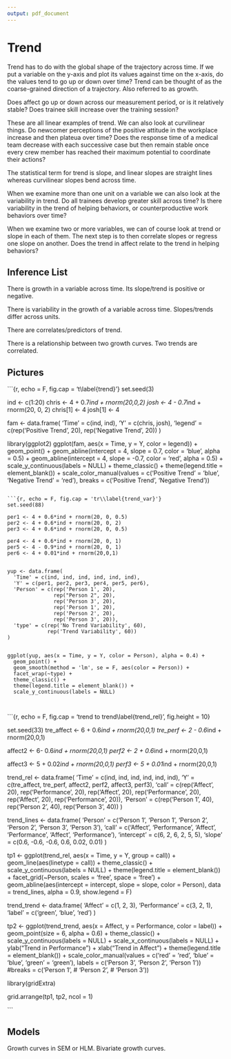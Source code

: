 ```yaml
---
output: pdf_document
---
```


# Trend

Trend has to do with the global shape of the trajectory across time. If we put a variable on the y-axis and plot its values against time on the x-axis, do the values tend to go up or down over time? Trend can be thought of as the coarse-grained direction of a trajectory. Also referred to as growth.

Does affect go up or down across our measurement period, or is it relatively stable? Does trainee skill increase over the training session? 

These are all linear examples of trend. We can also look at curvilinear things. Do newcomer perceptions of the positive attitude in the workplace increase and then plateua over time? Does the response time of a medical team decrease with each successive case but then remain stable once every crew member has reached their maximum potential to coordinate their actions?

The statistical term for trend is slope, and linear slopes are straight lines whereas curvilinear slopes bend across time. 

When we examine more than one unit on a variable we can also look at the variability in trend. Do all trainees develop greater skill across time? Is there variability in the trend of helping behaviors, or counterproductive work behaviors over time? 

When we examine two or more variables, we can of course look at trend or slope in each of them. The next step is to then correlate slopes or regress one slope on another. Does the trend in affect relate to the trend in helping behaviors?

## Inference List

There is growth in a variable across time. Its slope/trend is positive or negative. 

There is variability in the growth of a variable across time. Slopes/trends differ across units.

There are correlates/predictors of trend.

There is a relationship between two growth curves. Two trends are correlated. 


## Pictures

```{r, echo = F, fig.cap = 't\\label{trend}'}
set.seed(3)

ind <- c(1:20)
chris <- 4 + 0.7*ind + rnorm(20,0,2)
josh <- 4 - 0.7*ind  + rnorm(20, 0, 2)
chris[1] <- 4
josh[1] <- 4

fam <- data.frame(
  'Time' = c(ind, ind),
  'Y' = c(chris, josh),
  'legend' = c(rep('Positive Trend', 20), rep('Negative Trend', 20))
)

library(ggplot2)
ggplot(fam, aes(x = Time, y = Y, color = legend)) + 
  geom_point() + 
  geom_abline(intercept = 4, slope = 0.7, color = 'blue', alpha = 0.5) +
  geom_abline(intercept = 4, slope = -0.7, color = 'red', alpha = 0.5) + 
  scale_y_continuous(labels = NULL) + 
  theme_classic() + 
  theme(legend.title = element_blank()) + 
  scale_color_manual(values = c('Positive Trend' = 'blue', 
                                'Negative Trend' = 'red'),
                     breaks = c('Positive Trend', 
                                'Negative Trend'))


```

```{r, echo = F, fig.cap = 'tr\\label{trend_var}'}
set.seed(88)

per1 <- 4 + 0.6*ind + rnorm(20, 0, 0.5)
per2 <- 4 + 0.6*ind + rnorm(20, 0, 2)
per3 <- 4 + 0.6*ind + rnorm(20, 0, 0.5)

per4 <- 4 + 0.6*ind + rnorm(20, 0, 1)
per5 <- 4 - 0.9*ind + rnorm(20, 0, 1)
per6 <- 4 + 0.01*ind + rnorm(20,0,1)


yup <- data.frame(
  'Time' = c(ind, ind, ind, ind, ind, ind),
  'Y' = c(per1, per2, per3, per4, per5, per6),
  'Person' = c(rep('Person 1', 20),
               rep("Person 2", 20),
               rep('Person 3', 20),
               rep('Person 1', 20),
               rep('Person 2', 20),
               rep('Person 3', 20)),
  'type' = c(rep('No Trend Variability', 60),
             rep('Trend Variability', 60))
)


ggplot(yup, aes(x = Time, y = Y, color = Person), alpha = 0.4) + 
  geom_point() + 
  geom_smooth(method = 'lm', se = F, aes(color = Person)) + 
  facet_wrap(~type) + 
  theme_classic() + 
  theme(legend.title = element_blank()) + 
  scale_y_continuous(labels = NULL)



```


```{r, echo = F, fig.cap = 'trend to trend\\label{trend_rel}', fig.height = 10}

set.seed(33)
tre_affect <- 6 + 0.6*ind + rnorm(20,0,1)
tre_perf <- 2 - 0.6*ind + rnorm(20,0,1)

affect2 <- 6- 0.6*ind + rnorm(20,0,1)
perf2 <- 2 + 0.6*ind + rnorm(20,0,1)

affect3 <- 5 + 0.02*ind + rnorm(20,0,1)
perf3 <- 5 + 0.01*ind + rnorm(20,0,1)

trend_rel <- data.frame(
  'Time' = c(ind, ind,
             ind, ind,
             ind, ind),
  'Y' = c(tre_affect, tre_perf,
          affect2, perf2,
          affect3, perf3),
  'call' = c(rep('Affect', 20),
              rep('Performance', 20),
             rep('Affect', 20),
             rep('Performance', 20),
             rep('Affect', 20),
             rep('Performance', 20)),
  'Person' = c(rep('Person 1', 40),
               rep('Person 2', 40),
               rep('Person 3', 40))
)

trend_lines <- data.frame(
  'Person' = c('Person 1',
          'Person 1',
          'Person 2',
          'Person 2',
          'Person 3',
          'Person 3'),
  'call' = c('Affect',
             'Performance',
             'Affect', 
             'Performance',
             'Affect',
             'Performance'),
  'intercept' = c(6, 2,
                  6, 2, 
                  5, 5),
  'slope' = c(0.6, -0.6,
              -0.6, 0.6,
              0.02, 0.01)
)

tp1 <- ggplot(trend_rel, aes(x = Time, y = Y, group = call)) + 
  geom_line(aes(linetype = call)) + 
  theme_classic() + 
  scale_y_continuous(labels = NULL) + 
  theme(legend.title = element_blank()) + 
  facet_grid(~Person, scales = 'free', space = 'free') + 
  geom_abline(aes(intercept = intercept, slope = slope, color = Person), data = trend_lines, alpha = 0.9, show.legend = F)
  



trend_trend <- data.frame(
  'Affect' = c(1, 2, 3),
  'Performance' = c(3, 2, 1),
  'label' = c('green', 'blue', 'red')
)

tp2 <- ggplot(trend_trend, aes(x = Affect, y = Performance, color = label)) + 
  geom_point(size = 6, alpha = 0.6) + 
  theme_classic() + 
  scale_y_continuous(labels = NULL) + 
  scale_x_continuous(labels = NULL) + 
  ylab("Trend in Performance") + 
  xlab("Trend in Affect") + 
  theme(legend.title = element_blank()) + 
  scale_color_manual(values = c('red' = 'red', 
                                'blue' = 'blue',
                                'green' = 'green'),
                     labels = c('Person 3',
                                'Person 2',
                                'Person 1'))
                     #breaks = c('Person 1',
                          #      'Person 2',
                           #     'Person 3'))

library(gridExtra)

grid.arrange(tp1, tp2, ncol = 1)

```



## Models

Growth curves in SEM or HLM. Bivariate growth curves. 




